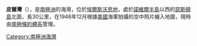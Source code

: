 {{coord|72|1|S|98|58|W|display=title}}

'''皮爾灣'''（{{lang-en|Peale Inlet}}），是[[南極洲|南極洲]]的海灣，位於[[埃爾斯沃思地|埃爾斯沃思地]]，處於[[諾維爾半島|諾維爾半島]]以西的[[瑟斯頓島|瑟斯頓島]]北面，長30公里，在1946年12月根據[[美國|美國]]海軍拍攝的空中照片繪入地圖，現時由[[南極條約體系|南極條約體系]]管理。

{{Antarctica-geo-stub}}
[[Category:南極洲海灣|Category:南極洲海灣]]